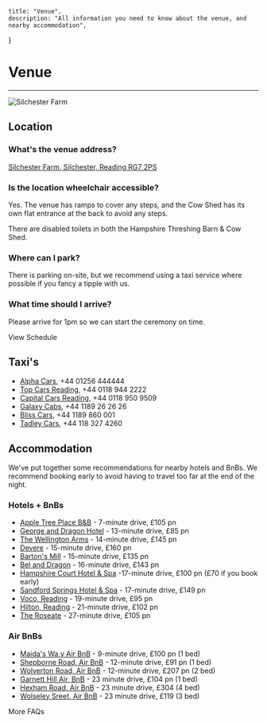 
    title: "Venue",
    description: "All information you need to know about the venue, and nearby accommodation",
}

# Venue
---

![Silchester Farm](/images/venue/drone.jpg)

## Location

### What's the venue address?
[Silchester Farm, Silchester, Reading RG7 2PS](https://maps.app.goo.gl/QZRks6AKDg4gbYSx7)

### Is the location wheelchair accessible?
Yes. The venue has ramps to cover any steps, and the Cow Shed has its own flat entrance at the back to avoid any steps.

There are disabled toilets in both the Hampshire Threshing Barn & Cow Shed.

### Where can I park?
There is parking on-site, but we recommend using a taxi service where possible if you fancy a tipple with us.

### What time should I arrive?
Please arrive for 1pm so we can start the ceremony on time.

<Link className={`!mt-8 !mb-12`} href={'/schedule'} variant={'brand'}>View Schedule</Link>

## Taxi's
- [Alpha Cars](https://www.alphacarsandtaxis.co.uk/), +44 01256 444444
- [Top Cars Reading](https://www.top-cars.co.uk/), +44 0118 944 2222
- [Capital Cars Reading](https://www.capitalcarsreading.co.uk/), +44 0118 950 9509
- [Galaxy Cabs](https://galaxy-cars.co.uk/), +44 1189 26 26 26
- [Bliss Cars](https://www.blisscars247.com/), +44 1189 860 001
- [Tadley Cars](https://www.tadleycarsprivatehire.co.uk/), +44 118 327 4260


## Accommodation
We've put together some recommendations for nearby hotels and BnBs. We recommend booking early to avoid having to travel too far at the end of the night.

### Hotels + BnBs
- [Apple Tree Place B&B](https://www.appletreeplace.co.uk/) - 7-minute drive, £105 pn
- [George and Dragon Hotel](https://georgedragonhotel.com/rooms/) - 13-minute drive, £85 pn
- [The Wellington Arms](https://www.wellingtonarmshampshire.co.uk/) - 14-minute drive, £145 pn
- [Devere](https://www.devere.co.uk/wokefield-estate/) - 15-minute drive, £160 pn
- [Barton's Mill](https://www.bartonsmillpubanddining.co.uk/accommodation) - 15-minute drive, £135 pn
- [Bel and Dragon](https://bookings.belandthedragon-kingsclere.co.uk/en/bookcore/availability/rooms/bedkingsclere/?origen_nodispo=True&lang=en) - 16-minute drive, £143 pn
- [Hampshire Court Hotel & Spa](https://www.thehampshirecourthotel.co.uk/) -17-minute drive, £100 pn (£70 if you book early)
- [Sandford Springs Hotel & Spa](https://www.sandfordsprings.co.uk/hotel) - 17-minute drive, £149 pn
-  [Voco, Reading](https://www.ihg.com/voco/hotels/gb/en/reading/xrerd/hoteldetail?qDest=Select%20Car%20Leasing%20Stadium,%20Reading,%20GB&qPt=CASH&qCiD=19&qCoD=20&qCiMy=62024&qCoMy=62024&qAdlt=2&qChld=0&qRms=1&qRtP=6CBARC&qAAR=6CBARC&qSlH=xrerd&srb_u=1&qSrt=sBR&qBrs=6c.hi.ex.sb.ul.ic.cp.cw.in.vn.cv.rs.ki.ma.sp.va.sp.re.vx.nd.sx.we.lx.rn.sn.sn.sn.sn.sn&qWch=0&qSmP=0&qRad=30&qRdU=mi&setPMCookies=false&qpMn=0&qRmFltr=) - 19-minute drive, £95 pn
- [Hilton, Reading](https://www.hilton.com/en/hotels/lhrhrhi-hilton-reading/?SEO_id=GMB-EMEA-HI-LHRHRHI) - 21-minute drive, £102 pn
- [The Roseate](https://www.roseatehotels.com/reading/theroseate/) - 27-minute drive, £105 pn

### Air BnBs
- [Maida's Wa,y Air BnB](https://www.airbnb.co.uk/rooms/927321249417719720?check_in=2024-07-19&check_out=2024-07-20&guests=1&adults=2&s=67&unique_share_id=db9d5e40-3c96-4927-b4f7-89c3ce219784) - 9-minute drive, £100 pn (1 bed)
- [Shepborne Road, Air BnB](https://www.airbnb.co.uk/rooms/973721600958537175?check_in=2024-07-19&check_out=2024-07-20&guests=1&adults=2&s=67&unique_share_id=bcf42b76-60d3-4054-a517-2bc65423c3e5) - 12-minute drive, £91 pn (1 bed)
- [Wolverton Road, Air BnB](https://www.airbnb.co.uk/rooms/997677329149673615?check_in=2024-07-19&check_out=2024-07-20&guests=1&adults=2&s=67&unique_share_id=911351fc-4b50-46c5-8077-7beb34128372) - 12-minute drive, £207 pn (2 bed)
- [Garnett Hill Air, BnB](https://www.airbnb.co.uk/rooms/37988767?check_in=2024-07-19&check_out=2024-07-20&guests=1&adults=2&s=67&unique_share_id=aef68935-4bee-494d-87f5-2bda1f6ba053) - 23 minute drive, £104 pn (1 bed)
- [Hexham Road, Air BnB](https://www.airbnb.co.uk/rooms/1001525844276050916?check_in=2024-07-19&check_out=2024-07-20&guests=1&adults=2&s=67&unique_share_id=3c648a59-df28-4820-a87d-172f2842c071) - 23 minute drive, £304 (4 bed)
- [Wolseley Sreet, Air BnB](https://www.airbnb.co.uk/rooms/819280564719711832?check_in=2024-07-19&check_out=2024-07-20&guests=1&adults=2&s=67&unique_share_id=20926035-517a-4768-90c6-3b6138c76831) -  23 minute drive, £119 (3 bed)

<Link className={`!mt-8 !mb-12`} href={'/faqs'}>More FAQs</Link>

<KeyLinks venue={false} faqs={false} addContainer={false} />
